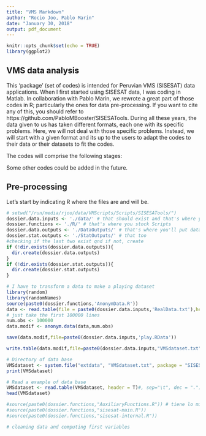 ```yaml
---
title: "VMS Markdown"
author: "Rocio Joo, Pablo Marin"
date: "January 30, 2018"
output: pdf_document
---
```


```r
knitr::opts_chunk$set(echo = TRUE)
library(ggplot2)
```

## VMS data analysis

This 'package' (set of codes) is intended for Peruvian VMS (SISESAT) data applications. When I first started using SISESAT data, I was coding in Matlab. In collaboration with Pablo Marin, we rewrote a great part of those codes in R; particularly the ones for data pre-processing. If you want to cite any of this, you should refer to https://github.com/PabloMBooster/SISESATools. During all these years, the data given to us has taken different formats, each one with its specific problems. Here, we will not deal with those specific problems. Instead, we will start with a given format and its up to the users to adapt the codes to their data or their datasets to fit the codes.

The codes will comprise the following stages:

\begin{itemize}
  \item Pre-processing: some codes to clean the data.
  \item Training dataset: crossing VMS and observers data. Use only when observers data or reliable logbook data is available. 
  \item ANN: training and validating artificial neural networks to identify fishing set locations in the data; then use it for prediction
\end{itemize}

Some other codes could be added in the future.

## Pre-processing

Let's start by indicating R where the files are and will be. 


```r
# setwd("/run/media/rjoo/data/VMScripts/Scripts/SISESATools/")
dossier.data.inputs <- './data/' # that should exist and that's where you stock data
dossier.functions <- './R/' # that's where you stock Scripts
dossier.data.outputs <- './DataOutputs/' # that's where you'll put data outputs later
dossier.stat.outputs <- './StatOutputs/' # that too
#checking if the last two exist qnd if not, create
if (!dir.exists(dossier.data.outputs)){
  dir.create(dossier.data.outputs)
}
if (!dir.exists(dossier.stat.outputs)){
  dir.create(dossier.stat.outputs)
}

```

```r
# I have to transform a data to make a playing dataset
library(random)
library(randomNames)
source(paste0(dossier.functions,'AnonymData.R'))
data <- read.table(file = paste0(dossier.data.inputs,'RealData.txt'),header = TRUE,sep="\t",dec = ".")
# just take the first 100000 lines
num.obs <- 100000
data.modif <- anonym.data(data,num.obs)

save(data.modif,file=paste0(dossier.data.inputs,'play.RData'))

write.table(data.modif,file=paste0(dossier.data.inputs,"VMSdataset.txt"),sep="\t",dec = ".",row.names = FALSE,col.names=TRUE)
```

```r
# Directory of data base
VMSdataset <- system.file("extdata", "VMSdataset.txt", package = "SISESATools")
print(VMSdataset)

# Read a example of data base
VMSdataset <- read.table(VMSdataset, header = T)#, sep="\t", dec = ".")
head(VMSdataset)

#source(paste0(dossier.functions,"AuxiliaryFunctions.R")) # tiene lo mismo o menos que la de Pablo
#source(paste0(dossier.functions,"sisesat-main.R")) 
#source(paste0(dossier.functions,"sisesat-internal.R")) 

# cleaning data and computing first variables
```
